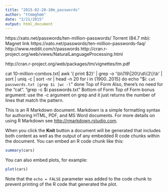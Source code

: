 ```yaml
---
title: "2015-02-20-10m_passwords"
author: "ttmmghmm"
date: "2/21/2015"
output: html_document
---
```



https://xato.net/passwords/ten-million-passwords/
Torrent (84.7 mb): Magnet link
https://xato.net/passwords/ten-million-passwords-faq/
http://www.reddit.com/r/passwords
http://cran.r-project.org/web/views/NaturalLanguageProcessing.html
 
http://cran.r-project.org/web/packages/tm/vignettes/tm.pdf
 
cat 10-million-combos.txt| awk '{ print $2}' |  grep -o '\b\(19\|20\)\d\{2\}\b' | sort | uniq -c | sort -nr | head -n 20
for i in {1900..2015}
do
echo "$i: `cat passwords.txt |grep $i |wc -l`"
done
Top of Form
Also, there's no need for the "cat". "grep -c $i passwords.txt"
Bottom of Form
Top of Form
bonus argument: use the -c argument on grep and it just returns the number of lines that match the pattern.


This is an R Markdown document. Markdown is a simple formatting syntax for authoring HTML, PDF, and MS Word documents. For more details on using R Markdown see <http://rmarkdown.rstudio.com>.

When you click the **Knit** button a document will be generated that includes both content as well as the output of any embedded R code chunks within the document. You can embed an R code chunk like this:

```r
summary(cars)
```

You can also embed plots, for example:

```r
plot(cars)
```

Note that the `echo = FALSE` parameter was added to the code chunk to prevent printing of the R code that generated the plot.
